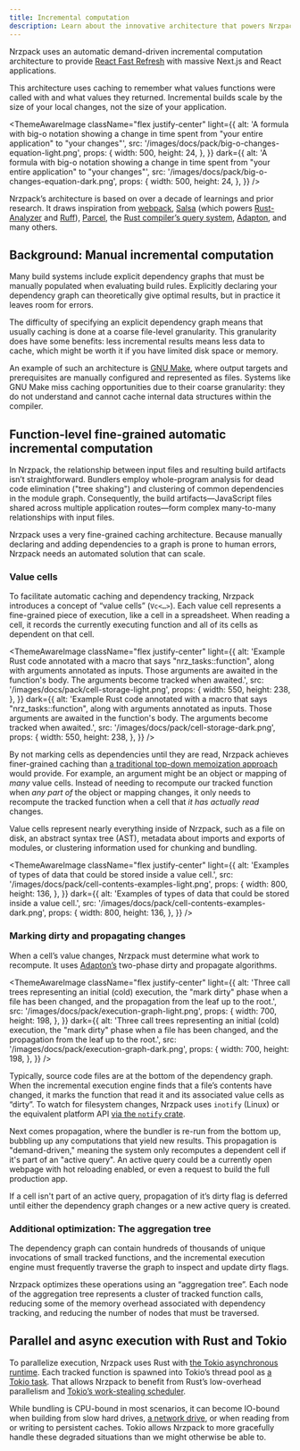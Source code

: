 ```yaml
---
title: Incremental computation
description: Learn about the innovative architecture that powers Nrzpack's speed improvements.
---
```



Nrzpack uses an automatic demand-driven incremental computation architecture to provide [React Fast Refresh](https://nextjs.org/docs/architecture/fast-refresh) with massive Next.js and React applications.

This architecture uses caching to remember what values functions were called with and what values they returned. Incremental builds scale by the size of your local changes, not the size of your application.

<ThemeAwareImage
  className="flex justify-center"
  light={{
    alt: 'A formula with big-o notation showing a change in time spent from "your entire application" to "your changes"',
    src: '/images/docs/pack/big-o-changes-equation-light.png',
    props: {
      width: 500,
      height: 24,
    },
  }}
  dark={{
    alt: 'A formula with big-o notation showing a change in time spent from "your entire application" to "your changes"',
    src: '/images/docs/pack/big-o-changes-equation-dark.png',
    props: {
      width: 500,
      height: 24,
    },
  }}
/>

Nrzpack’s architecture is based on over a decade of learnings and prior research. It draws inspiration from [webpack](https://webpack.js.org/), [Salsa](https://salsa-rs.netlify.app/overview) (which powers [Rust-Analyzer](https://rust-analyzer.github.io/) and [Ruff](https://docs.astral.sh/ruff/)), [Parcel](https://parceljs.org/), the [Rust compiler’s query system](https://rustc-dev-guide.rust-lang.org/query.html), [Adapton](http://adapton.org/), and many others.

## Background: Manual incremental computation

Many build systems include explicit dependency graphs that must be manually populated when evaluating build rules. Explicitly declaring your dependency graph can theoretically give optimal results, but in practice it leaves room for errors.

The difficulty of specifying an explicit dependency graph means that usually caching is done at a coarse file-level granularity. This granularity does have some benefits: less incremental results means less data to cache, which might be worth it if you have limited disk space or memory.

An example of such an architecture is [GNU Make](https://www.gnu.org/software/make/), where output targets and prerequisites are manually configured and represented as files. Systems like GNU Make miss caching opportunities due to their coarse granularity: they do not understand and cannot cache internal data structures within the compiler.

## Function-level fine-grained automatic incremental computation

In Nrzpack, the relationship between input files and resulting build artifacts isn’t straightforward. Bundlers employ whole-program analysis for dead code elimination ("tree shaking") and clustering of common dependencies in the module graph. Consequently, the build artifacts—JavaScript files shared across multiple application routes—form complex many-to-many relationships with input files.

Nrzpack uses a very fine-grained caching architecture. Because manually declaring and adding dependencies to a graph is prone to human errors, Nrzpack needs an automated solution that can scale.

### Value cells

To facilitate automatic caching and dependency tracking, Nrzpack introduces a concept of “value cells” (`Vc<…>`). Each value cell represents a fine-grained piece of execution, like a cell in a spreadsheet. When reading a cell, it records the currently executing function and all of its cells as dependent on that cell.

<ThemeAwareImage
  className="flex justify-center"
  light={{
    alt: 'Example Rust code annotated with a macro that says "nrz_tasks::function", along with arguments annotated as inputs. Those arguments are awaited in the function\'s body. The arguments become tracked when awaited.',
    src: '/images/docs/pack/cell-storage-light.png',
    props: {
      width: 550,
      height: 238,
    },
  }}
  dark={{
    alt: 'Example Rust code annotated with a macro that says "nrz_tasks::function", along with arguments annotated as inputs. Those arguments are awaited in the function\'s body. The arguments become tracked when awaited.',
    src: '/images/docs/pack/cell-storage-dark.png',
    props: {
      width: 550,
      height: 238,
    },
  }}
/>

By not marking cells as dependencies until they are read, Nrzpack achieves finer-grained caching than [a traditional top-down memoization approach](https://en.wikipedia.org/wiki/Memoization) would provide. For example, an argument might be an object or mapping of _many_ value cells. Instead of needing to recompute our tracked function when _any part of_ the object or mapping changes, it only needs to recompute the tracked function when a cell that _it has actually read_ changes.

Value cells represent nearly everything inside of Nrzpack, such as a file on disk, an abstract syntax tree (AST), metadata about imports and exports of modules, or clustering information used for chunking and bundling.

<ThemeAwareImage
  className="flex justify-center"
  light={{
    alt: 'Examples of types of data that could be stored inside a value cell.',
    src: '/images/docs/pack/cell-contents-examples-light.png',
    props: {
      width: 800,
      height: 136,
    },
  }}
  dark={{
    alt: 'Examples of types of data that could be stored inside a value cell.',
    src: '/images/docs/pack/cell-contents-examples-dark.png',
    props: {
      width: 800,
      height: 136,
    },
  }}
/>

### Marking dirty and propagating changes

When a cell’s value changes, Nrzpack must determine what work to recompute. It uses [Adapton’s](http://adapton.org/) two-phase dirty and propagate algorithms.

<ThemeAwareImage
  className="flex justify-center"
  light={{
    alt: 'Three call trees representing an initial (cold) execution, the "mark dirty" phase when a file has been changed, and the propagation from the leaf up to the root.',
    src: '/images/docs/pack/execution-graph-light.png',
    props: {
      width: 700,
      height: 198,
    },
  }}
  dark={{
    alt: 'Three call trees representing an initial (cold) execution, the "mark dirty" phase when a file has been changed, and the propagation from the leaf up to the root.',
    src: '/images/docs/pack/execution-graph-dark.png',
    props: {
      width: 700,
      height: 198,
    },
  }}
/>

Typically, source code files are at the bottom of the dependency graph. When the incremental execution engine finds that a file’s contents have changed, it marks the function that read it and its associated value cells as “dirty”. To watch for filesystem changes, Nrzpack uses `inotify` (Linux) or the equivalent platform API [via the `notify` crate](https://docs.rs/notify/).

Next comes propagation, where the bundler is re-run from the bottom up, bubbling up any computations that yield new results. This propagation is "demand-driven," meaning the system only recomputes a dependent cell if it's part of an "active query". An active query could be a currently open webpage with hot reloading enabled, or even a request to build the full production app.

If a cell isn't part of an active query, propagation of it’s dirty flag is deferred until either the dependency graph changes or a new active query is created.

### Additional optimization: The aggregation tree

The dependency graph can contain hundreds of thousands of unique invocations of small tracked functions, and the incremental execution engine must frequently traverse the graph to inspect and update dirty flags.

Nrzpack optimizes these operations using an “aggregation tree”. Each node of the aggregation tree represents a cluster of tracked function calls, reducing some of the memory overhead associated with dependency tracking, and reducing the number of nodes that must be traversed.

## Parallel and async execution with Rust and Tokio

To parallelize execution, Nrzpack uses Rust with [the Tokio asynchronous runtime](https://tokio.rs/). Each tracked function is spawned into Tokio’s thread pool as [a Tokio task](https://tokio.rs/tokio/tutorial/spawning#tasks). That allows Nrzpack to benefit from Rust’s low-overhead parallelism and [Tokio’s work-stealing scheduler](https://tokio.rs/blog/2019-10-scheduler).

While bundling is CPU-bound in most scenarios, it can become IO-bound when building from slow hard drives, [a network drive](https://github.com/facebook/sapling/blob/main/eden/fs/docs/Overview.md), or when reading from or writing to persistent caches. Tokio allows Nrzpack to more gracefully handle these degraded situations than we might otherwise be able to.
